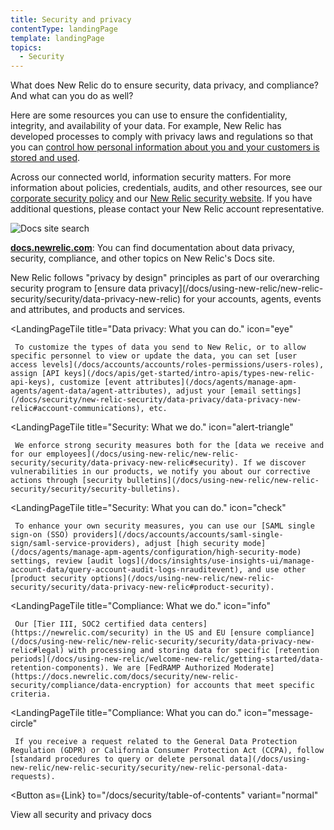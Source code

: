 ```yaml
---
title: Security and privacy
contentType: landingPage
template: landingPage
topics:
  - Security
---
```



What does New Relic do to ensure security, data privacy, and compliance? And what can you do as well?

Here are some resources you can use to ensure the confidentiality, integrity, and availability of your data. For example, New Relic has developed processes to comply with privacy laws and regulations so that you can [control how personal information about you and your customers is stored and used](/docs/using-new-relic/new-relic-security/security/new-relic-personal-data-requests).

Across our connected world, information security matters. For more information about policies, credentials, audits, and other resources, see our [corporate security policy](/docs/licenses/license-information/referenced-policies/security-policy) and our [New Relic security website](https://newrelic.com/security). If you have additional questions, please contact your New Relic account representative.

![Docs site search](./images/docs-site-search.png "Docs site search")

**[docs.newrelic.com](https://docs.newrelic.com)**: You can find documentation about data privacy, security, compliance, and other topics on New Relic's Docs site.

<LandingPageTileGrid>
  <LandingPageTile
    title="Data privacy: What we do."
    icon="lock"
  >
     New Relic follows "privacy by design" principles as part of our overarching security program to [ensure data privacy](/docs/using-new-relic/new-relic-security/security/data-privacy-new-relic) for your accounts, agents, events and attributes, and products and services.
  </LandingPageTile>

  <LandingPageTile
    title="Data privacy: What you can do."
    icon="eye"
  >
     To customize the types of data you send to New Relic, or to allow specific personnel to view or update the data, you can set [user access levels](/docs/accounts/accounts/roles-permissions/users-roles), assign [API keys](/docs/apis/get-started/intro-apis/types-new-relic-api-keys), customize [event attributes](/docs/agents/manage-apm-agents/agent-data/agent-attributes), adjust your [email settings](/docs/security/new-relic-security/data-privacy/data-privacy-new-relic#account-communications), etc.
  </LandingPageTile>

  <LandingPageTile
    title="Security: What we do."
    icon="alert-triangle"
  >
     We enforce strong security measures both for the [data we receive and for our employees](/docs/using-new-relic/new-relic-security/security/data-privacy-new-relic#security). If we discover vulnerabilities in our products, we notify you about our corrective actions through [security bulletins](/docs/using-new-relic/new-relic-security/security/security-bulletins).
  </LandingPageTile>

  <LandingPageTile
    title="Security: What you can do."
    icon="check"
  >
     To enhance your own security measures, you can use our [SAML single sign-on (SSO) providers](/docs/accounts/accounts/saml-single-sign/saml-service-providers), adjust [high security mode](/docs/agents/manage-apm-agents/configuration/high-security-mode) settings, review [audit logs](/docs/insights/use-insights-ui/manage-account-data/query-account-audit-logs-nrauditevent), and use other [product security options](/docs/using-new-relic/new-relic-security/security/data-privacy-new-relic#product-security).
  </LandingPageTile>

  <LandingPageTile
    title="Compliance: What we do."
    icon="info"
  >
     Our [Tier III, SOC2 certified data centers](https://newrelic.com/security) in the US and EU [ensure compliance](/docs/using-new-relic/new-relic-security/security/data-privacy-new-relic#legal) with processing and storing data for specific [retention periods](/docs/using-new-relic/welcome-new-relic/getting-started/data-retention-components). We are [FedRAMP Authorized Moderate](https://docs.newrelic.com/docs/security/new-relic-security/compliance/data-encryption) for accounts that meet specific criteria.
  </LandingPageTile>

  <LandingPageTile
    title="Compliance: What you can do."
    icon="message-circle"
  >
     If you receive a request related to the General Data Protection Regulation (GDPR) or California Consumer Protection Act (CCPA), follow [standard procedures to query or delete personal data](/docs/using-new-relic/new-relic-security/security/new-relic-personal-data-requests).
  </LandingPageTile>
</LandingPageTileGrid>

<Button
  as={Link}
  to="/docs/security/table-of-contents"
  variant="normal"
>
  View all security and privacy docs
</Button>
